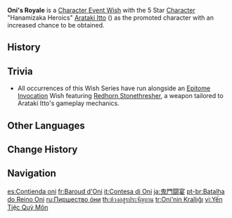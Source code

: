 {{Wish Series Infobox
|character = Arataki Itto
|type      = Character Event Wishes
}}
'''Oni's Royale''' is a [[Character Event Wish]] with the 5 Star [[Character]] "Hanamizaka Heroics" [[Arataki Itto]] ({{Geo}}) as the promoted character with an increased chance to be obtained.

==History==
{{Wish History Table|Oni's Royale}}

==Trivia==
* All occurrences of this Wish Series have run alongside an [[Epitome Invocation]] Wish featuring [[Redhorn Stonethresher]], a weapon tailored to Arataki Itto's gameplay mechanics.

==Other Languages==
{{Other Languages
|en       = Oni's Royale
|zhs      = 鬼门斗宴
|zhs_rm   = Guǐmén Dòuyàn
|zht      = 鬼門鬥宴
|zht_rm   = Guǐmén Dòuyàn
|zh_tl    = Battle Feast at the Oni Gates
|ja       = 鬼門闘宴
|ja_rm    = Kimon Touen{{Assumed}}
|ja_tl    = Battle Feast at the Oni Gates
|ko       = {{tt|귀문투연|鬼門鬪宴}}
|ko_rm    = Gwimun Tuyeon
|ko_tl    = Battle Feast at the Oni Gates
|es       = Contienda oni
|es_tl    = Oni Contest
|fr       = Baroud d'Oni
|fr_tl    = Oni's Last Stand
|fr_note  = Alteration of {{fr|baroud d'honneur|last stand,}} replacing {{fr|d'honneur}} with {{fr|d'Oni}}.
|ru       = Пиршество óни
|ru_tl    = Oni's Feast
|th       = ห้วงอสูรประจัญบาน
|th_rm    = Huang asun prachanban
|th_tl    = Battle of the Demons' Realm
|vi       = {{tt|Yến Tiệc Quỷ Môn|<!--鬼門鬥宴-->}}
|vi_tl    = Battle Feast at the Demon's Gate
|de       = Onibankett
|de_tl    = Oni's Banquet
|id       = Perjamuan Oni
|id_tl    = Oni's Banquet
|pt       = Batalha do Reino Oni
|pt_tl    = Battle of the Oni Kingdom
|tr       = Oni'nin Krallığı
|tr_tl    = Oni's Kingdom
|it       = Contesa di Oni
|it_tl    = Oni Contention
}}

==Change History==
{{Change History|2.3}}

==Navigation==
{{Wish Navbox}}

[[es:Contienda oni]]
[[fr:Baroud d'Oni]]
[[it:Contesa di Oni]]
[[ja:鬼門闘宴]]
[[pt-br:Batalha do Reino Oni]]
[[ru:Пиршество óни]]
[[th:ห้วงอสูรประจัญบาน]]
[[tr:Oni'nin Krallığı]]
[[vi:Yến Tiệc Quỷ Môn]]